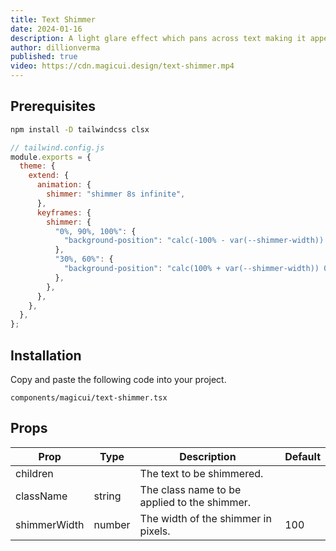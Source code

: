 ```yaml
---
title: Text Shimmer
date: 2024-01-16
description: A light glare effect which pans across text making it appear as if it is shimmering.
author: dillionverma
published: true
video: https://cdn.magicui.design/text-shimmer.mp4
---
```


<ComponentPreview name="text-shimmer-demo" />

<Steps>

<Step>

## Prerequisites

```bash
npm install -D tailwindcss clsx
```

```js
// tailwind.config.js
module.exports = {
  theme: {
    extend: {
      animation: {
        shimmer: "shimmer 8s infinite",
      },
      keyframes: {
        shimmer: {
          "0%, 90%, 100%": {
            "background-position": "calc(-100% - var(--shimmer-width)) 0",
          },
          "30%, 60%": {
            "background-position": "calc(100% + var(--shimmer-width)) 0",
          },
        },
      },
    },
  },
};
```

</Step>

<Step>

## Installation

Copy and paste the following code into your project.

```text
components/magicui/text-shimmer.tsx
```

<ComponentSource name="text-shimmer" />

</Step>

</Steps>

## Props

| Prop         | Type   | Description                                  | Default |
| ------------ | ------ | -------------------------------------------- | ------- |
| children     |        | The text to be shimmered.                    |         |
| className    | string | The class name to be applied to the shimmer. |         |
| shimmerWidth | number | The width of the shimmer in pixels.          | 100     |
